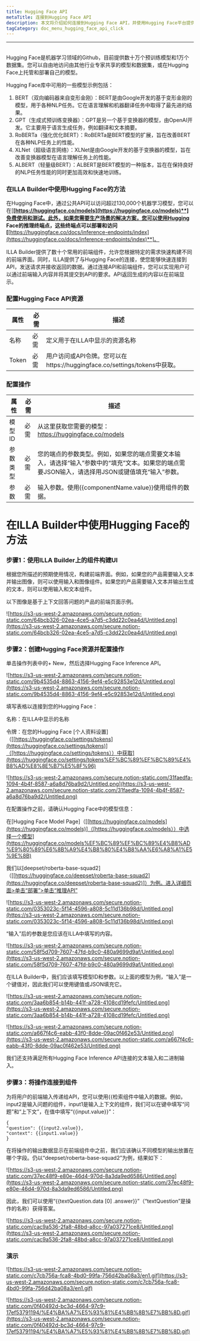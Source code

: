 ```yaml
---
title: Hugging Face API
metaTitle: 连接到Hugging Face API
description: 本文将介绍如何连接到Hugging Face API，并使用Hugging Face平台提供的免费模型搭建应用
tagCategory: doc_menu_hugging_face_api_click
---
```

---

## <Heading hidden>Hugging Face API</Heading>
Hugging Face是机器学习领域的Github，目前提供数十万个预训练模型和1万个数据集。您可以自由地访问由其他行业专家共享的模型和数据集，或在Hugging Face上托管和部署自己的模型。

Hugging Face库中可用的一些模型示例包括：

1. BERT（双向编码器来自变形金刚）：BERT是由Google开发的基于变形金刚的模型，用于各种NLP任务。它在语言理解和机器翻译任务中取得了最先进的结果。
2. GPT（生成式预训练变换器）：GPT是另一个基于变换器的模型，由OpenAI开发。它主要用于语言生成任务，例如翻译和文本摘要。
3. RoBERTa（强化优化BERT）：RoBERTa是BERT模型的扩展，旨在改善BERT在各种NLP任务上的性能。
4. XLNet（超级语言网络）：XLNet是由Google开发的基于变换器的模型，旨在改善变换器模型在语言理解任务上的性能。
5. ALBERT（轻量级BERT）：ALBERT是BERT模型的一种版本，旨在在保持良好的NLP任务性能的同时更加高效和快速地训练。

### 在ILLA Builder中使用Hugging Face的方法

在Hugging Face中，通过公共API可以访问超过130,000个机器学习模型，您可以在[**[https://huggingface.co/models](https://huggingface.co/models)**]免费使用和测试。此外，如果您需要生产场景的解决方案，您可以使用Hugging Face的推理终端点，这些终端点可以部署和访问[**[https://huggingface.co/docs/inference-endpoints/index](https://huggingface.co/docs/inference-endpoints/index)**]。

ILLA Builder提供了数十个常用的前端组件，允许您根据特定的需求快速构建不同的前端界面。同时，ILLA提供了与Hugging Face的连接，使您能够快速连接到API，发送请求并接收返回的数据。通过连接API和前端组件，您可以实现用户可以通过前端输入内容并将其提交到API的要求。API返回生成的内容以在前端显示。

### 配置Hugging Face API资源

| 属性 | 必需 | 描述 |
| --- | --- | --- |
| 名称 | 必需 | 定义用于在ILLA中显示的资源名称 |
| Token | 必需 | 用户访问或API令牌。您可以在https://huggingface.co/settings/tokens中获取。 |

### 配置操作

| 属性 | 必需 | 描述 |
| --- | --- | --- |
| 模型ID | 必需 | 从这里获取您需要的模型：https://huggingface.co/models|
| 参数类型 | 必需 | 您的端点的参数类型。例如，如果您的端点需要文本输入，请选择“输入”参数中的“填充”文本。如果您的端点需要JSON输入，请选择用JSON或键值填充“输入”参数。 |
| 参数 | 必需 | 输入参数。使用{{componentName.value}}使用组件的数据。 |

# 在ILLA Builder中使用Hugging Face的方法

### 步骤1：使用ILLA Builder上的组件构建UI

根据您所描述的预期使用情况，构建前端界面。例如，如果您的产品需要输入文本并输出图像，则可以使用输入和图像组件。如果您的产品需要输入文本并输出生成的文本，则可以使用输入和文本组件。

以下图像是基于上下文回答问题的产品的前端页面示例。

![https://s3-us-west-2.amazonaws.com/secure.notion-static.com/64bcb326-02ea-4ce5-a7d5-c3dd22c0ea4d/Untitled.png](https://s3-us-west-2.amazonaws.com/secure.notion-static.com/64bcb326-02ea-4ce5-a7d5-c3dd22c0ea4d/Untitled.png)

### 步骤2：创建Hugging Face资源并配置操作

单击操作列表中的+ New，然后选择Hugging Face Inference API。

![https://s3-us-west-2.amazonaws.com/secure.notion-static.com/9b4535d4-8863-4156-9ef4-e5c92853e12d/Untitled.png](https://s3-us-west-2.amazonaws.com/secure.notion-static.com/9b4535d4-8863-4156-9ef4-e5c92853e12d/Untitled.png)

填写表格以连接到您的Hugging Face：

名称：在ILLA中显示的名称

令牌：在您的Hugging Face [个人资料设置]（[[https://huggingface.co/settings/tokens](https://huggingface.co/settings/tokens)]（[https://huggingface.co/settings/tokens））中获取](https://huggingface.co/settings/tokens%EF%BC%89%EF%BC%89%E4%B8%AD%E8%8E%B7%E5%8F%96)

![https://s3-us-west-2.amazonaws.com/secure.notion-static.com/31faedfa-1094-4b4f-8587-a6a8d76ba9d2/Untitled.png](https://s3-us-west-2.amazonaws.com/secure.notion-static.com/31faedfa-1094-4b4f-8587-a6a8d76ba9d2/Untitled.png)

在配置操作之前，请确认Hugging Face中的模型信息：

在[Hugging Face Model Page]（[[https://huggingface.co/models](https://huggingface.co/models)]（[https://huggingface.co/models））中选择一个模型](https://huggingface.co/models%EF%BC%89%EF%BC%89%E4%B8%AD%E9%80%89%E6%8B%A9%E4%B8%80%E4%B8%AA%E6%A8%A1%E5%9E%8B)

我们以[deepset/roberta-base-squad2]（[[https://huggingface.co/deepset/roberta-base-squad2](https://huggingface.co/deepset/roberta-base-squad2)]）为例。进入详细页面>单击“部署”>单击“推理API”

![https://s3-us-west-2.amazonaws.com/secure.notion-static.com/0353023c-5f14-4596-a808-5c11d136b98d/Untitled.png](https://s3-us-west-2.amazonaws.com/secure.notion-static.com/0353023c-5f14-4596-a808-5c11d136b98d/Untitled.png)

“输入”后的参数是您应该在ILLA中填写的内容。

![https://s3-us-west-2.amazonaws.com/secure.notion-static.com/58f5d709-7607-47fd-b9c0-480a9699d9af/Untitled.png](https://s3-us-west-2.amazonaws.com/secure.notion-static.com/58f5d709-7607-47fd-b9c0-480a9699d9af/Untitled.png)

在ILLA Builder中，我们应该填写模型ID和参数。以上面的模型为例，“输入”是一个键值对，因此我们可以使用键值或JSON填充它。

![https://s3-us-west-2.amazonaws.com/secure.notion-static.com/3aa6b854-b14b-441f-a728-4108cd19fefc/Untitled.png](https://s3-us-west-2.amazonaws.com/secure.notion-static.com/3aa6b854-b14b-441f-a728-4108cd19fefc/Untitled.png)

![https://s3-us-west-2.amazonaws.com/secure.notion-static.com/a667f4c6-eabb-43f0-8dde-09ac0f462e53/Untitled.png](https://s3-us-west-2.amazonaws.com/secure.notion-static.com/a667f4c6-eabb-43f0-8dde-09ac0f462e53/Untitled.png)

我们还支持满足所有Hugging Face Inference API连接的文本输入和二进制输入。

### 步骤3：将操作连接到组件

为将用户的前端输入传递给API，您可以使用{{检索组件中输入的数据。例如，input2是输入问题的组件，input1是输入上下文的组件，我们可以在键中填写“问题”和“上下文”，在值中填写“{{input.value}}”：

```
{
"question": {{input2.value}},
"context": {{input1.value}}
}

```

在将操作的输出数据显示在前端组件中之前，我们应该确认不同模型的输出放置在哪个字段。仍以“deepset/roberta-base-squad2”为例，结果如下：

![https://s3-us-west-2.amazonaws.com/secure.notion-static.com/37ec48f9-e80e-46d4-970d-8a3da9ed6586/Untitled.png](https://s3-us-west-2.amazonaws.com/secure.notion-static.com/37ec48f9-e80e-46d4-970d-8a3da9ed6586/Untitled.png)

因此，我们可以使用“{{textQuestion.data [0] .answer}}”（“textQuestion”是操作的名称）获得答案。

![https://s3-us-west-2.amazonaws.com/secure.notion-static.com/cac9a536-2fa8-48bd-a8cc-97a037271ce8/Untitled.png](https://s3-us-west-2.amazonaws.com/secure.notion-static.com/cac9a536-2fa8-48bd-a8cc-97a037271ce8/Untitled.png)

### 演示

![https://s3-us-west-2.amazonaws.com/secure.notion-static.com/c7cb756a-fca8-4bd0-99fa-756d42ba08a3/en1.gif](https://s3-us-west-2.amazonaws.com/secure.notion-static.com/c7cb756a-fca8-4bd0-99fa-756d42ba08a3/en1.gif)

![https://s3-us-west-2.amazonaws.com/secure.notion-static.com/0f40492d-bc3d-4664-97c9-17ef53791194/%E4%BA%A7%E5%93%81%E4%BB%8B%E7%BB%8D.gif](https://s3-us-west-2.amazonaws.com/secure.notion-static.com/0f40492d-bc3d-4664-97c9-17ef53791194/%E4%BA%A7%E5%93%81%E4%BB%8B%E7%BB%8D.gif)
